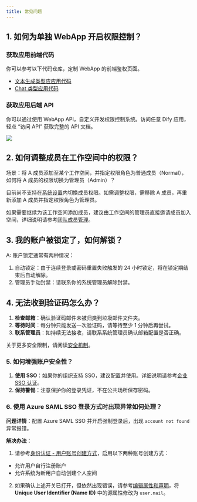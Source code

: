 ```yaml
---
title: 常见问题
---
```


## 1. 如何为单独 WebApp 开启权限控制？

### 获取应用前端代码

你可以参考以下代码仓库，定制 WebApp 的前端鉴权页面。

- [文本生成类型应应用代码](https://github.com/langgenius/webapp-text-generator)
- [Chat 类型应用代码](https://github.com/langgenius/webapp-conversation)

### 获取应用后端 API

你可以通过使用 WebApp API，自定义开发权限控制系统。访问任意 Dify 应用，轻点 “访问 API” 获取完整的 API 文档。

![](https://assets-docs.dify.ai/2025/05/83116e9cc6c367e59ce712d001860d23.png)

## 2. 如何调整成员在工作空间中的权限？

场景：将 A 成员添加至某个工作空间，并指定权限角色为普通成员（Normal），如何将 A 成员的权限切换为管理员（Admin）？

目前尚不支持在[系统设置](/administrator-guide/system-settings)内切换成员权限。如需调整权限，需移除 A 成员，再重新添加 A 成员并指定权限角色为管理员。

如果需要继续为该工作空间添加成员，建议由工作空间的管理员直接邀请成员加入空间，详细说明请参考[团队成员管理](/zh-cn/user-guide/management/team-members-management)。

## 3. 我的账户被锁定了，如何解锁？

A: 账户锁定通常有两种情况：

1. 自动锁定：由于连续登录或密码重置失败触发的 24 小时锁定，将在锁定期结束后自动解除。
2. 管理员手动封禁：请联系你的系统管理员解除封禁。

## 4. 无法收到验证码怎么办？

1. **检查邮箱**：确认验证码邮件未被归类到垃圾邮件文件夹。
2. **等待时间**：每分钟只能发送一次验证码，请等待至少 1 分钟后再尝试。
3. **联系管理员**：如持续无法接收，请联系系统管理员确认邮箱配置是否正确。

关于更多安全限制，请阅读[安全机制](/zh-cn/administrator-guide/security-guide)。

### 5. 如何增强账户安全性？

1. **使用 SSO**：如果你的组织支持 SSO，建议配置并使用。详细说明请参考[企业 SSO 认证](/zh-cn/administrator-guide/sso/introduction)。
2. **保持警惕**：注意保护你的登录凭证，不在公共场所保存密码。

### 6. 使用 Azure SAML SSO 登录方式时出现异常如何处理？

**问题详情**：配置 Azure SAML SSO 并开启强制登录后，出现 `account not found` 异常报错。

**解决办法**：

1. 请参考[身份认证 - 用户账号创建方式](/zh-cn/administrator-guide/authentication#企业版用户账号创建方式)，启用以下两种账号创建方式：

- 允许用户自行注册账户
- 允许系统为新用户自动创建个人空间

2. 如果确认上述开关已打开，但依然出现错误，请参考[编辑属性和声明](/zh-cn/administrator-guide/sso/azure/saml#进阶配置：编辑属性和声明)，将 **Unique User Identifier (Name ID)** 中的源属性修改为 `user.mail`。
